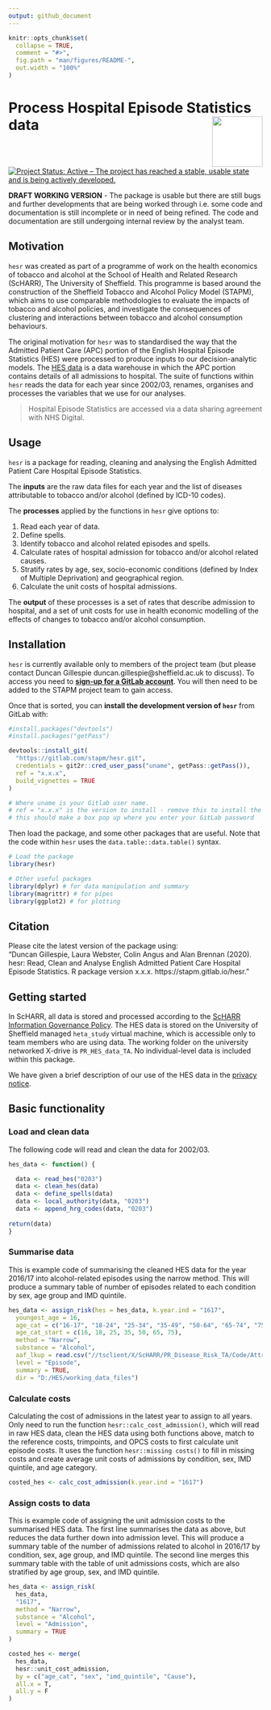 ```yaml
---
output: github_document
---
```


<!-- README.md is generated from README.Rmd. Please edit that file -->

```r
knitr::opts_chunk$set(
  collapse = TRUE,
  comment = "#>",
  fig.path = "man/figures/README-",
  out.width = "100%"
)
```
# Process Hospital Episode Statistics data <img src="tools/hesr_hex.png" align="right" style="padding-left:10px;background-color:white;" width="100" height="100" />

[![Project Status: Active – The project has reached a stable, usable state and is being actively developed.](https://www.repostatus.org/badges/latest/active.svg)](https://www.repostatus.org/#active)  

**DRAFT WORKING VERSION** - The package is usable but there are still bugs and further developments that are being worked through i.e. some code and documentation is still incomplete or in need of being refined. The code and documentation are still undergoing internal review by the analyst team.   

## Motivation
`hesr` was created as part of a programme of work on the health economics of tobacco and alcohol at the School of Health and Related Research (ScHARR), The University of Sheffield. This programme is based around the construction of the Sheffield Tobacco and Alcohol Policy Model (STAPM), which aims to use comparable methodologies to evaluate the impacts of tobacco and alcohol policies, and investigate the consequences of clustering and interactions between tobacco and alcohol consumption behaviours.   

The original motivation for `hesr` was to standardised the way that the Admitted Patient Care (APC) portion of the English Hospital Episode Statistics (HES) were processed to produce inputs to our decision-analytic models. The [HES data](https://digital.nhs.uk/data-and-information/data-tools-and-services/data-services/hospital-episode-statistics) is a data warehouse in which the APC portion contains details of all admissions to hospital. The suite of functions within `hesr` reads the data for each year since 2002/03, renames, organises and processes the variables that we use for our analyses.   

> Hospital Episode Statistics are accessed via a data sharing agreement with NHS Digital.    
 
## Usage

`hesr` is a package for reading, cleaning and analysing the English Admitted Patient Care Hospital Episode Statistics.    

The **inputs** are the raw data files for each year and the list of diseases attributable to tobacco and/or alcohol (defined by ICD-10 codes).   

The **processes** applied by the functions in `hesr` give options to:    

1. Read each year of data.    
1. Define spells.    
1. Identify tobacco and alcohol related episodes and spells.      
1. Calculate rates of hospital admission for tobacco and/or alcohol related causes.    
1. Stratify rates by age, sex, socio-economic conditions (defined by Index of Multiple Deprivation) and geographical region.    
1. Calculate the unit costs of hospital admissions.   

The **output** of these processes is a set of rates that describe admission to hospital, and a set of unit costs for use in health economic modelling of the effects of changes to tobacco and/or alcohol consumption.        

## Installation
`hesr` is currently available only to members of the project team (but please contact Duncan Gillespie duncan.gillespie@sheffield.ac.uk to discuss). To access you need to [**sign-up for a GitLab account**](https://gitlab.com/). You will then need to be added to the STAPM project team to gain access.   

Once that is sorted, you can **install the development version of `hesr`** from GitLab with:     

```r
#install.packages("devtools")
#install.packages("getPass")

devtools::install_git(
  "https://gitlab.com/stapm/hesr.git", 
  credentials = git2r::cred_user_pass("uname", getPass::getPass()),
  ref = "x.x.x",
  build_vignettes = TRUE
)

# Where uname is your Gitlab user name.
# ref = "x.x.x" is the version to install - remove this to install the latest version
# this should make a box pop up where you enter your GitLab password
```

Then load the package, and some other packages that are useful. Note that the code within `hesr` uses the `data.table::data.table()` syntax.  

```r
# Load the package
library(hesr)

# Other useful packages
library(dplyr) # for data manipulation and summary
library(magrittr) # for pipes
library(ggplot2) # for plotting
```

## Citation
Please cite the latest version of the package using:  
"Duncan Gillespie, Laura Webster, Colin Angus and Alan Brennan (2020). hesr: Read, Clean and Analyse English Admitted Patient Care Hospital Episode Statistics. R package version x.x.x. https://stapm.gitlab.io/hesr."    

## Getting started
In ScHARR, all data is stored and processed according to the [ScHARR Information Governance Policy](https://www.sheffield.ac.uk/scharr/research/igov/policy00). The HES data is stored on the University of Sheffield managed `heta_study` virtual machine, which is accessible only to team members who are using data. The working folder on the university networked X-drive is `PR_HES_data_TA`. No individual-level data is included within this package.   

We have given a brief description of our use of the HES data in the [privacy notice](https://www.sheffield.ac.uk/scharr/sections/ph/research/alpol/research/geographic_and_socioeconomic_variation_in_alcohol_and_tobacco_related_hospital_admissions).   

## Basic functionality


### Load and clean data
The following code will read and clean the data for 2002/03.  

```r
hes_data <- function() {

  data <- read_hes("0203")
  data <- clean_hes(data)
  data <- define_spells(data)
  data <- local_authority(data, "0203")
  data <- append_hrg_codes(data, "0203")
  
return(data)
}
```

### Summarise data
This is example code of summarising the cleaned HES data for the year 2016/17 into alcohol-related episodes using the narrow method. This will produce a summary table of number of episodes related to each condition by sex, age group and IMD quintile.  

```r
hes_data <- assign_risk(hes = hes_data, k.year.ind = "1617", 
  youngest_age = 16,
  age_cat = c("16-17", "18-24", "25-34", "35-49", "50-64", "65-74", "75-89"),
  age_cat_start = c(16, 18, 25, 35, 50, 65, 75),
  method = "Narrow", 
  substance = "Alcohol",
  aaf_lkup = read.csv("//tsclient/X/ScHARR/PR_Disease_Risk_TA/Code/Attributable_fractions/Alcohol_attributable_fractions/Output/Archive/aafs_long_2016.csv"),
  level = "Episode", 
  summary = TRUE,  
  dir = "D:/HES/working_data_files")
```

### Calculate costs 
Calculating the cost of admissions in the latest year to assign to all years. Only need to run the function `hesr::calc_cost_admission()`, which will read in raw HES data, clean the HES data using both functions above, match to the reference costs, trimpoints, and OPCS costs to first calculate unit episode costs. It uses the function `hesr::missing costs()` to fill in missing costs and create average unit costs of admissions by condition, sex, IMD quintile, and age category.    

```r
costed_hes <- calc_cost_admission(k.year.ind = "1617")
```  

### Assign costs to data
This is example code of assigning the unit admission costs to the summarised HES data. The first line summarises the data as above, but reduces the data further down into admission level. This will produce a summary table of the number of admissions related to alcohol in 2016/17 by condition, sex, age group, and IMD quintile. The second line merges this summary table with the table of unit admissions costs, which are also stratified by age group, sex, and IMD quintile. 

```r
hes_data <- assign_risk(
  hes_data,
  "1617",
  method = "Narrow",
  substance = "Alcohol",
  level = "Admission",
  summary = TRUE
)

costed_hes <- merge(
  hes_data,
  hesr::unit_cost_admission,
  by = c("age_cat", "sex", "imd_quintile", "Cause"),
  all.x = T,
  all.y = F
)
```




